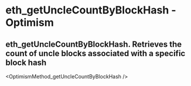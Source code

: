 # eth_getUncleCountByBlockHash  - Optimism

## eth_getUncleCountByBlockHash. Retrieves the count of uncle blocks associated with a specific block hash


<OptimismMethod_getUncleCountByBlockHash  />
